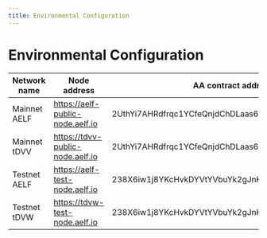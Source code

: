 ```yaml
---
title: Environmental Configuration
---
```


# Environmental Configuration

| Network name | Node address                     | AA contract address                                    | Token contract address                                | Blockchain explorer                  | API address                               | graphql address                                                                            | Authority verification address               | Test token faucet               |
| ------------ | -------------------------------- | ------------------------------------------------------ | ----------------------------------------------------- | ------------------------------------ | ----------------------------------------- | ------------------------------------------------------------------------------------------ | -------------------------------------------- | ------------------------------- |
| Mainnet AELF | https://aelf-public-node.aelf.io | 2UthYi7AHRdfrqc1YCfeQnjdChDLaas65bW4WxESMGMojFiXj9     | JRmBduh4nXWi1aXgdUsj5gJrzeZb2LxmrAbf7W99faZSvoAaE     | https://explorer.aelf.io             | https://aa-portkey.portkey.finance        | https://dapp-aa-portkey.portkey.finance/aefinder-v2/api/app/graphql/portkey      | https://auth-aa-portkey.portkey.finance      | -                               |
| Mainnet tDVV | https://tdvv-public-node.aelf.io | 2UthYi7AHRdfrqc1YCfeQnjdChDLaas65bW4WxESMGMojFiXj9     | 7RzVGiuVWkvL4VfVHdZfQF2Tri3sgLe9U991bohHFfSRZXuGX     | https://tdvv-explorer.aelf.io        | https://aa-portkey.portkey.finance        | https://dapp-aa-portkey.portkey.finance/aefinder-v2/api/app/graphql/portkey      | https://auth-aa-portkey.portkey.finance      | -                               |
| Testnet AELF | https://aelf-test-node.aelf.io   | 238X6iw1j8YKcHvkDYVtYVbuYk2gJnK8UoNpVCtssynSpVC8hb     | JRmBduh4nXWi1aXgdUsj5gJrzeZb2LxmrAbf7W99faZSvoAaE     | https://explorer-test.aelf.io        | https://aa-portkey-test.portkey.finance   | https://dapp-aa-portkey-test.portkey.finance/aefinder-v2/api/app/graphql/portkey | https://auth-aa-portkey-test.portkey.finance | https://testnet-faucet.aelf.io/ |
| Testnet tDVW | https://tdvw-test-node.aelf.io   | 238X6iw1j8YKcHvkDYVtYVbuYk2gJnK8UoNpVCtssynSpVC8hb     | ASh2Wt7nSEmYqnGxPPzp4pnVDU4uhj1XW9Se5VeZcX2UDdyjx     | https://explorer-test-side02.aelf.io | https://aa-portkey-test.portkey.finance   | https://dapp-aa-portkey-test.portkey.finance/aefinder-v2/api/app/graphql/portkey | https://auth-aa-portkey-test.portkey.finance | https://testnet-faucet.aelf.io/ |
